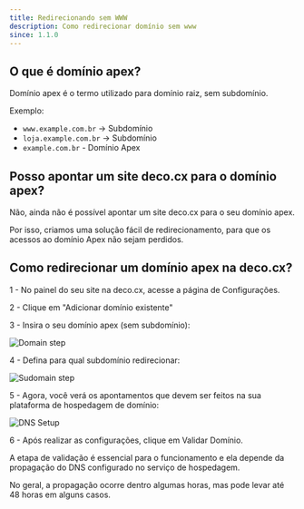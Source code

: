 ```yaml
---
title: Redirecionando sem WWW
description: Como redirecionar domínio sem www
since: 1.1.0
---
```


## O que é domínio apex?

Domínio apex é o termo utilizado para domínio raiz, sem subdomínio.

Exemplo:

- `www.example.com.br` -> Subdomínio
- `loja.example.com.br` -> Subdomínio
- `example.com.br` - Domínio Apex

## Posso apontar um site deco.cx para o domínio apex?

Não, ainda não é possível apontar um site deco.cx para o seu domínio apex.

Por isso, criamos uma solução fácil de redirecionamento, para que os acessos ao
domínio Apex não sejam perdidos.

## Como redirecionar um domínio apex na deco.cx?

1 - No painel do seu site na deco.cx, acesse a página de Configurações.

2 - Clique em "Adicionar domínio existente"

3 - Insira o seu domínio apex (sem subdomínio):

![Domain step](https://deco.cx/docs/getting-started/custom-domains/apex-domain.png)

4 - Defina para qual subdomínio redirecionar:

![Sudomain step](https://deco.cx/docs/getting-started/custom-domains/subdomain.png)

5 - Agora, você verá os apontamentos que devem ser feitos na sua plataforma de
hospedagem de domínio:

![DNS Setup](https://deco.cx/docs/getting-started/custom-domains/validate-apex.png)

6 - Após realizar as configurações, clique em Validar Domínio.

A etapa de validação é essencial para o funcionamento e ela depende da
propagação do DNS configurado no serviço de hospedagem.

No geral, a propagação ocorre dentro algumas horas, mas pode levar até 48 horas
em alguns casos.
